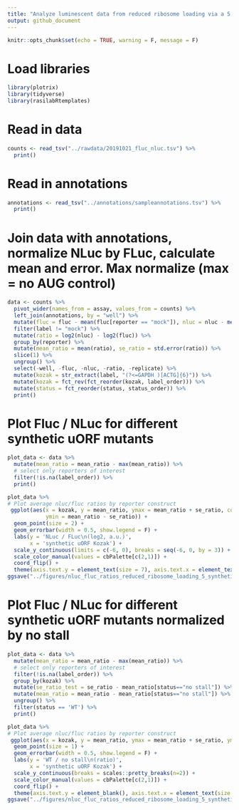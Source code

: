 ```yaml
---
title: "Analyze luminescent data from reduced ribosome loading via a 5' synthetic uORF"
output: github_document
---
```


```r
knitr::opts_chunk$set(echo = TRUE, warning = F, message = F)
```

# Load libraries

```r
library(plotrix)
library(tidyverse)
library(rasilabRtemplates)
```

# Read in data

```r
counts <- read_tsv("../rawdata/20191021_fluc_nluc.tsv") %>% 
  print()
```

# Read in annotations

```r
annotations <- read_tsv("../annotations/sampleannotations.tsv") %>% 
  print()
```

# Join data with annotations, normalize NLuc by FLuc, calculate mean and error. Max normalize (max = no AUG control)

```r
data <- counts %>% 
  pivot_wider(names_from = assay, values_from = counts) %>%
  left_join(annotations, by = "well") %>%
  mutate(fluc = fluc - mean(fluc[reporter == "mock"]), nluc = nluc - mean(nluc[reporter == "mock"])) %>%
  filter(label != "mock") %>% 
  mutate(ratio = log2(nluc) - log2(fluc)) %>% 
  group_by(reporter) %>%
  mutate(mean_ratio = mean(ratio), se_ratio = std.error(ratio)) %>% 
  slice(1) %>% 
  ungroup() %>% 
  select(-well, -fluc, -nluc, -ratio, -replicate) %>%
  mutate(kozak = str_extract(label, "(?<=GAPDH )[ACTG]{6}")) %>% 
  mutate(kozak = fct_rev(fct_reorder(kozak, label_order))) %>%
  mutate(status = fct_reorder(status, status_order)) %>%
  print()
```
# Plot Fluc / NLuc for different synthetic uORF mutants

```r
plot_data <- data %>%
  mutate(mean_ratio = mean_ratio - max(mean_ratio)) %>%
  # select only reporters of interest
  filter(!is.na(label_order)) %>%
  print()

plot_data %>%
# Plot average nluc/fluc ratios by reporter construct
 ggplot(aes(x = kozak, y = mean_ratio, ymax = mean_ratio + se_ratio, color = status, shape = status,
            ymin = mean_ratio - se_ratio)) +  
  geom_point(size = 2) +
  geom_errorbar(width = 0.5, show.legend = F) +
  labs(y = 'NLuc / FLuc\n(log2, a.u.)',
       x = 'synthetic uORF Kozak') +
  scale_y_continuous(limits = c(-6, 0), breaks = seq(-6, 0, by = 3)) +
  scale_color_manual(values = cbPalette[c(2,1)]) +
  coord_flip() +
  theme(axis.text.y = element_text(size = 7), axis.text.x = element_text(size = 7))
ggsave("../figures/nluc_fluc_ratios_reduced_ribosome_loading_5_synthetic_uorf.pdf")
```

# Plot Fluc / NLuc for different synthetic uORF mutants normalized by no stall

```r
plot_data <- data %>%
  mutate(mean_ratio = mean_ratio - max(mean_ratio)) %>%
  # select only reporters of interest
  filter(!is.na(label_order)) %>%
  group_by(kozak) %>%
  mutate(se_ratio_test = se_ratio - mean_ratio[status=="no stall"]) %>%
  mutate(mean_ratio = mean_ratio - mean_ratio[status=="no stall"]) %>%
  ungroup() %>%
  filter(status == 'WT') %>%
  print()

plot_data %>%
# Plot average nluc/fluc ratios by reporter construct
 ggplot(aes(x = kozak, y = mean_ratio, ymax = mean_ratio + se_ratio, ymin = mean_ratio - se_ratio)) +  
  geom_point(size = 1) +
  geom_errorbar(width = 0.5, show.legend = F) +
  labs(y = 'WT / no stall\n(ratio)',
       x = 'synthetic uORF Kozak') +
  scale_y_continuous(breaks = scales::pretty_breaks(n=2)) +
  scale_color_manual(values = cbPalette[c(2,1)]) +
  coord_flip() +
  theme(axis.text.y = element_blank(), axis.text.x = element_text(size = 7), axis.title.y = element_blank())
ggsave("../figures/nluc_fluc_ratios_reduced_ribosome_loading_5_synthetic_uorf_normalized.pdf")
```